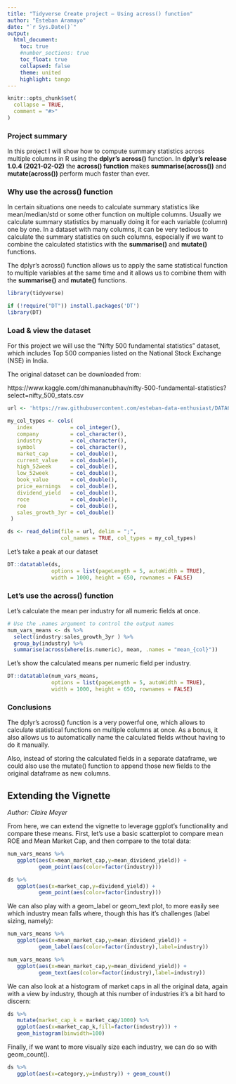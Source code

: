 ```yaml
---
title: "Tidyverse Create project – Using across() function"
author: "Esteban Aramayo"
date: "`r Sys.Date()`"
output:
  html_document:
    toc: true
    #number_sections: true
    toc_float: true
    collapsed: false
    theme: united
    highlight: tango
---
```


```r
knitr::opts_chunk$set(
  collapse = TRUE,
  comment = "#>"
)
```

### Project summary

In this project I will show how to compute summary statistics across multiple columns in R using the **dplyr's across()** function. In **dplyr's release 1.0.4 (2021-02-02)** the **across() function** makes **summarise(across())** and **mutate(across())** perform much faster than ever.


### Why use the across() function

In certain situations one needs to calculate summary statistics like mean/median/std or some other function on multiple columns. Usually we calculate summary statistics by manually doing it for each variable (column) one by one. In a dataset with many columns, it can be very tedious to calculate the summary statistics on such columns, especially if we want to combine the calculated statistics with the **summarise()** and **mutate()** functions.

The dplyr's across() function allows us to apply the same statistical function to multiple variables at the same time and it allows us to combine them with the **summarise()** and **mutate()** functions.


```r
library(tidyverse)

if (!require("DT")) install.packages('DT')
library(DT)
```

### Load & view the dataset

For this project we will use the "Nifty 500 fundamental statistics" dataset, which includes Top 500 companies listed on the National Stock Exchange (NSE) in India.

The original dataset can be downloaded from:

https://www.kaggle.com/dhimananubhav/nifty-500-fundamental-statistics?select=nifty_500_stats.csv



```r
url <- 'https://raw.githubusercontent.com/esteban-data-enthusiast/DATA607/main/datasets/nifty_500_stats.csv'

my_col_types <- cols(
   index            = col_integer(),
   company          = col_character(),
   industry         = col_character(),
   symbol           = col_character(),
   market_cap       = col_double(),
   current_value    = col_double(),
   high_52week      = col_double(),
   low_52week       = col_double(),
   book_value       = col_double(),
   price_earnings   = col_double(),
   dividend_yield   = col_double(),
   roce             = col_double(),
   roe              = col_double(),
   sales_growth_3yr = col_double()
 )

ds <- read_delim(file = url, delim = ";",
                 col_names = TRUE, col_types = my_col_types)

```

Let's take a peak at our dataset

```r
DT::datatable(ds,
              options = list(pageLength = 5, autoWidth = TRUE),
              width = 1000, height = 650, rownames = FALSE)
```




### Let's use the across() function

Let's calculate the mean per industry for all numeric fields at once.

```r
# Use the .names argument to control the output names
num_vars_means <- ds %>%
  select(industry:sales_growth_3yr ) %>%
  group_by(industry) %>%
  summarise(across(where(is.numeric), mean, .names = "mean_{col}"))
```

Let's show the calculated means per numeric field per industry.

```r
DT::datatable(num_vars_means,
              options = list(pageLength = 5, autoWidth = TRUE),
              width = 1000, height = 650, rownames = FALSE)
```



### Conclusions

The dplyr's across() function is a very powerful one, which allows to calculate statistical functions on multiple columns at once. As a bonus, it also allows us to automatically name the calculated fields without having to do it manually.

Also, instead of storing the calculated fields in a separate dataframe, we could also use the mutate() function to append those new fields to the original dataframe as new columns.


## Extending the Vignette

*Author: Claire Meyer* 

From here, we can extend the vignette to leverage ggplot's functionality and compare these means. First, let's use a basic scatterplot to compare mean ROE and Mean Market Cap, and then compare to the total data: 

```r
num_vars_means %>%
   ggplot(aes(x=mean_market_cap,y=mean_dividend_yield)) +
          geom_point(aes(color=factor(industry)))

ds %>%
   ggplot(aes(x=market_cap,y=dividend_yield)) +
          geom_point(aes(color=factor(industry)))
```
We can also play with a geom_label or geom_text plot, to more easily see which industry mean falls where, though this has it's challenges (label sizing, namely): 

```r
num_vars_means %>%
   ggplot(aes(x=mean_market_cap,y=mean_dividend_yield)) +
          geom_label(aes(color=factor(industry),label=industry))

num_vars_means %>%
   ggplot(aes(x=mean_market_cap,y=mean_dividend_yield)) +
          geom_text(aes(color=factor(industry),label=industry))
```


We can also look at a histogram of market caps in all the original data, again with a view by industry, though at this number of industries it's a bit hard to discern: 

```r
ds %>%
   mutate(market_cap_k = market_cap/1000) %>%
   ggplot(aes(x=market_cap_k,fill=factor(industry))) +
   geom_histogram(binwidth=100) 
```

Finally, if we want to more visually size each industry, we can do so with geom_count().

```r
ds %>%
   ggplot(aes(x=category,y=industry)) + geom_count()
```


